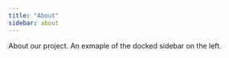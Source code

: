 ```yaml
---
title: "About"
sidebar: about
---
```


About our project.
An exmaple of the docked sidebar on the left.
